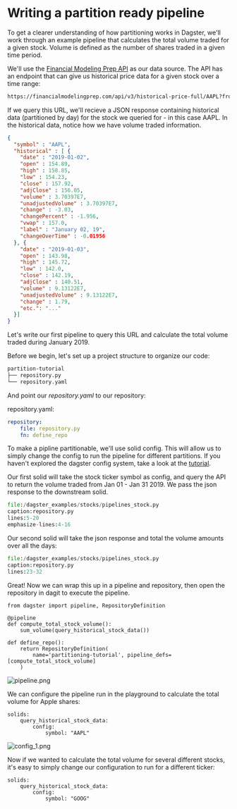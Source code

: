 # Writing a partition ready pipeline

To get a clearer understanding of how partitioning works in Dagster, we'll work
through an example pipeline that calculates the total volume traded
for a given stock. Volume is defined as the number of shares traded
in a given time period.

We'll use the [Financial Modeling Prep
API](https://financialmodelingprep.com/developer/docs) as our data
source. The API has an endpoint that can give us historical price data
for a given stock over a time range:

``` bash
https://financialmodelingprep.com/api/v3/historical-price-full/AAPL?from=2019-01-01&to=2019-01-31
```

If we query this URL, we'll recieve a JSON response containing
historical data (partitioned by day) for the stock we queried for - in
this case AAPL. In the historical data, notice how we have volume traded
information.

``` json
{
  "symbol" : "AAPL",
  "historical" : [ {
    "date" : "2019-01-02",
    "open" : 154.89,
    "high" : 158.85,
    "low" : 154.23,
    "close" : 157.92,
    "adjClose" : 156.05,
    "volume" : 3.70397E7,
    "unadjustedVolume" : 3.70397E7,
    "change" : -3.03,
    "changePercent" : -1.956,
    "vwap" : 157.0,
    "label" : "January 02, 19",
    "changeOverTime" : -0.01956
  }, {
    "date" : "2019-01-03",
    "open" : 143.98,
    "high" : 145.72,
    "low" : 142.0,
    "close" : 142.19,
    "adjClose" : 140.51,
    "volume" : 9.13122E7,
    "unadjustedVolume" : 9.13122E7,
    "change" : 1.79,
    "etc.": "..."
  }]
}
```

Let's write our first pipeline to query this URL and calculate the
total volume traded during January 2019.

Before we begin, let's set up a project structure to organize our code:

``` bash
partition-tutorial
├── repository.py
└── repository.yaml
```

And point our *repository.yaml* to our repository:

repository.yaml:

``` YAML
repository:
    file: repository.py
    fn: define_repo
```

To make a pipline partitionable, we'll use solid config. This will
allow us to simply change the config to run the pipeline for different
partitions. If you haven't explored the dagster config system, take a
look at the [tutorial](/docs/tutorial/config).

Our first solid will take the stock ticker symbol as config, and query
the API to return the volume traded from Jan 01 - Jan 31 2019. We pass
the json response to the downstream solid.

```python literalinclude
file:/dagster_examples/stocks/pipelines_stock.py
caption:repository.py
lines:5-20
emphasize-lines:4-16
```

Our second solid will take the json response and total the volume
amounts over all the days:

```python literalinclude
file:/dagster_examples/stocks/pipelines_stock.py
caption:repository.py
lines:23-32
```

Great! Now we can wrap this up in a pipeline and repository, then open
the repository in dagit to execute the pipeline.

```{.python}
from dagster import pipeline, RepositoryDefinition

@pipeline
def compute_total_stock_volume():
    sum_volume(query_historical_stock_data())

def define_repo():
    return RepositoryDefinition(
        name='partitioning-tutorial', pipeline_defs=[compute_total_stock_volume]
    )
```

![pipeline.png](/assets/images/learn/guides/partitioning/pipeline.png)

We can configure the pipeline run in the playground to calculate the
total volume for Apple shares:

```{.YAML}
solids:
    query_historical_stock_data:
        config:
            symbol: "AAPL"
```

![config_1.png](/assets/images/learn/guides/partitioning/config_1.png)

Now if we wanted to calculate the total volume for several different
stocks, it's easy to simply change our configuration to run for a
different ticker:

```{.YAML}
solids:
    query_historical_stock_data:
        config:
            symbol: "GOOG"
```
